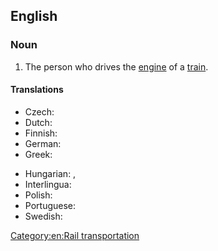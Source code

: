==English==
{{wikipedia|lang=en}}

===Noun===
{{en-noun}}

# {{lb|en|British|dated}} The person who drives the [[engine]] of a [[train]].
#: {{syn|en|engineer|q1=US|railroad engineer|locomotive engineer|train driver|train operator}}

====Translations====
{{trans-top|person who drives the engine of a train}}
* Czech: {{t+|cs|strojvůdce|m}}
* Dutch: {{t+|nl|machinist|m}}
* Finnish: {{t+|fi|veturinkuljettaja}}
* German: {{t+|de|Lokomotivführer|m}}
* Greek: {{t+|el|αμαξάς|m}}
{{trans-mid}}
* Hungarian: {{t+|hu|mozdonyvezető}}, {{q|dated, folksy}} {{t+|hu|masiniszta}}
* Interlingua: {{t|ia|machinista}}
* Polish: {{t+|pl|maszynista|m}}
* Portuguese: {{t+|pt|maquinista|m|f}}
* Swedish: {{t+|sv|lokförare|c}}
{{trans-bottom}}

[[Category:en:Rail transportation]]